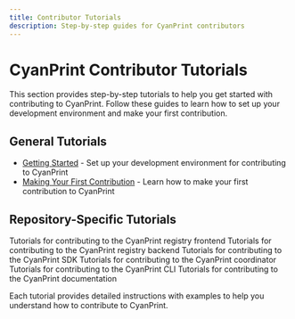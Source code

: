 ```yaml
---
title: Contributor Tutorials
description: Step-by-step guides for CyanPrint contributors
---
```


# CyanPrint Contributor Tutorials

This section provides step-by-step tutorials to help you get started with contributing to CyanPrint. Follow these guides to learn how to set up your development environment and make your first contribution.

## General Tutorials

- [Getting Started](/docs/contributor/tutorial/getting-started) - Set up your development environment for contributing to CyanPrint
- [Making Your First Contribution](/docs/contributor/tutorial/first-contribution) - Learn how to make your first contribution to CyanPrint

## Repository-Specific Tutorials

<Cards>
  <Card href="/docs/contributor/argon/tutorial" title="Argon Tutorials">
    Tutorials for contributing to the CyanPrint registry frontend
  </Card>
  <Card href="/docs/contributor/zinc/tutorial" title="Zinc Tutorials">
    Tutorials for contributing to the CyanPrint registry backend
  </Card>
  <Card href="/docs/contributor/helium/tutorial" title="Helium Tutorials">
    Tutorials for contributing to the CyanPrint SDK
  </Card>
  <Card href="/docs/contributor/boron/tutorial" title="Boron Tutorials">
    Tutorials for contributing to the CyanPrint coordinator
  </Card>
  <Card href="/docs/contributor/iridium/tutorial" title="Iridium Tutorials">
    Tutorials for contributing to the CyanPrint CLI
  </Card>
  <Card href="/docs/contributor/silicon/tutorial" title="Silicon Tutorials">
    Tutorials for contributing to the CyanPrint documentation
  </Card>
</Cards>

Each tutorial provides detailed instructions with examples to help you understand how to contribute to CyanPrint.
